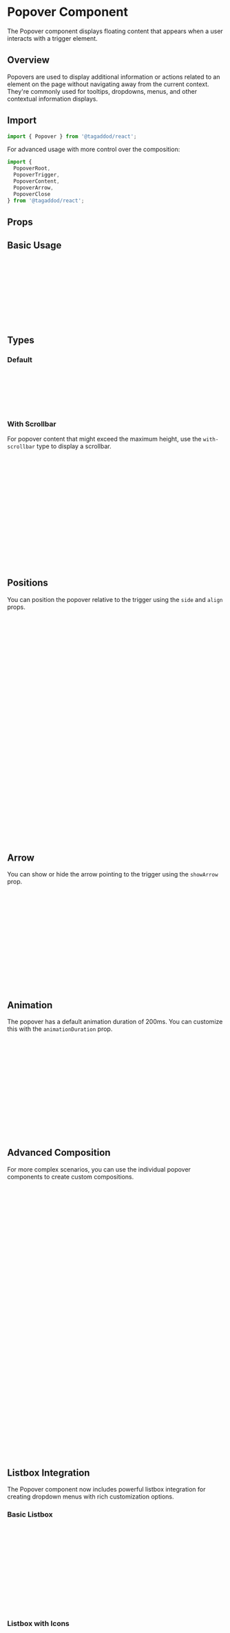 
<Meta of={PopoverStories} />

# Popover Component

The Popover component displays floating content that appears when a user interacts with a trigger element.

## Overview

Popovers are used to display additional information or actions related to an element on the page without navigating away from the current context. They're commonly used for tooltips, dropdowns, menus, and other contextual information displays.

## Import

```jsx
import { Popover } from '@tagaddod/react';
```

For advanced usage with more control over the composition:

```jsx
import { 
  PopoverRoot, 
  PopoverTrigger, 
  PopoverContent, 
  PopoverArrow, 
  PopoverClose 
} from '@tagaddod/react';
```

## Props

<ArgTypes of={Popover} />

## Basic Usage

<Canvas of={PopoverStories.Default} />

```jsx
import { Popover, Button } from '@tagaddod/react';

<Popover
  content="This is a basic popover content"
  side="bottom"
  align="center"
  showArrow={true}
>
  <Button>Click me</Button>
</Popover>
```

## Types

### Default

<Canvas of={PopoverStories.Default} />

```jsx
<Popover
  content="This is a basic popover content"
  type="default"
>
  <Button>Default Popover</Button>
</Popover>
```

### With Scrollbar

For popover content that might exceed the maximum height, use the `with-scrollbar` type to display a scrollbar.

<Canvas of={PopoverStories.WithScrollbar} />

```jsx
<Popover
  content={
    <div>
      <p>This popover has a lot of content that might require scrolling.</p>
      <p>You can see how the scrollbar appears when the content exceeds the maximum height.</p>
      <p>This is useful for displaying larger amounts of information without taking up too much screen space.</p>
      <p>The popover will automatically handle overflow content.</p>
      <p>This is line 5 of the content.</p>
      <p>This is line 6 of the content.</p>
      <p>This is line 7 of the content.</p>
      <p>This is line 8 of the content.</p>
    </div>
  }
  type="with-scrollbar"
>
  <Button>Scrollable Popover</Button>
</Popover>
```

## Positions

You can position the popover relative to the trigger using the `side` and `align` props.

<Canvas of={PopoverStories.Different_Positions} />

```jsx
// Top position
<Popover
  content="This popover appears on top"
  side="top"
  align="center"
>
  <Button>Top</Button>
</Popover>

// Right position
<Popover
  content="This popover appears on the right"
  side="right"
  align="center"
>
  <Button>Right</Button>
</Popover>

// Bottom position
<Popover
  content="This popover appears on the bottom"
  side="bottom"
  align="center"
>
  <Button>Bottom</Button>
</Popover>

// Left position
<Popover
  content="This popover appears on the left"
  side="left"
  align="center"
>
  <Button>Left</Button>
</Popover>
```

## Arrow

You can show or hide the arrow pointing to the trigger using the `showArrow` prop.

```jsx
// With arrow
<Popover
  content="This popover has an arrow"
  showArrow={true}
>
  <Button>With Arrow</Button>
</Popover>

// Without arrow
<Popover
  content="This popover has no arrow"
  showArrow={false}
>
  <Button>Without Arrow</Button>
</Popover>
```

## Animation

The popover has a default animation duration of 200ms. You can customize this with the `animationDuration` prop.

```jsx
// Faster animation
<Popover
  content="This popover animates quickly"
  animationDuration={100}
>
  <Button>Fast Animation</Button>
</Popover>

// Slower animation
<Popover
  content="This popover animates slowly"
  animationDuration={400}
>
  <Button>Slow Animation</Button>
</Popover>
```

## Advanced Composition

For more complex scenarios, you can use the individual popover components to create custom compositions.

<Canvas of={PopoverStories.Compositions} />

```jsx
import { 
  PopoverRoot, 
  PopoverTrigger, 
  PopoverContent, 
  PopoverArrow, 
  PopoverClose, 
  Button 
} from '@tagaddod/react';

// With buttons
<Popover
  content={
    <div>
      <h4 style={{ margin: '0 0 0.5rem' }}>Popover Title</h4>
      <p style={{ margin: '0 0 1rem' }}>This popover contains a title and action buttons.</p>
      <div style={{ display: 'flex', justifyContent: 'flex-end', gap: '0.5rem' }}>
        <PopoverClose asChild>
          <Button variant="secondary" size="micro">Cancel</Button>
        </PopoverClose>
        <PopoverClose asChild>
          <Button size="micro">Confirm</Button>
        </PopoverClose>
      </div>
    </div>
  }
>
  <Button>With Buttons</Button>
</Popover>

// Custom composition
<PopoverRoot>
  <PopoverTrigger asChild>
    <Button>Custom Composition</Button>
  </PopoverTrigger>
  <PopoverContent sideOffset={5}>
    <div style={{ padding: '0.5rem' }}>
      <h4>Custom Components</h4>
      <p>Using PopoverRoot, PopoverTrigger, and PopoverContent for more control.</p>
      <PopoverArrow />
    </div>
  </PopoverContent>
</PopoverRoot>
```

## Listbox Integration

The Popover component now includes powerful listbox integration for creating dropdown menus with rich customization options.

### Basic Listbox

<Canvas of={PopoverStories.WithListbox} />

```jsx
<Popover
  useListbox
  listboxOptions={[
    { label: 'Option 1', value: '1' },
    { label: 'Option 2', value: '2' },
    { label: 'Option 3', value: '3' },
    { label: 'Option 4', value: '4' },
    { label: 'Option 5', value: '5' },
  ]}
  onListboxSelect={(value) => console.log('Selected:', value)}
>
  <Button>Select Option</Button>
</Popover>
```

### Listbox with Icons

<Canvas of={PopoverStories.WithListboxIcons} />

```jsx
<Popover
  useListbox
  listboxShowIcons
  listboxDefaultIcon="📄"
  listboxOptions={[
    { label: 'Documents', value: 'docs' },
    { label: 'Images', value: 'images', icon: '🖼️' },
    { label: 'Videos', value: 'videos', icon: '🎥' },
    { label: 'Music', value: 'music', icon: '🎵' },
    { label: 'Downloads', value: 'downloads' },
  ]}
  onListboxSelect={(value) => console.log('Selected:', value)}
>
  <Button>File Types</Button>
</Popover>
```

### Mixed Icon Configuration

<Canvas of={PopoverStories.WithMixedIcons} />

```jsx
<Popover
  useListbox
  listboxShowIcons={false} // Global setting is off
  listboxOptions={[
    { label: 'Home', value: 'home', showIcon: true, icon: '🏠' },
    { label: 'Profile', value: 'profile' }, // No icon
    { label: 'Settings', value: 'settings', showIcon: true, icon: '⚙️' },
    { label: 'Help', value: 'help' }, // No icon
    { label: 'Logout', value: 'logout', showIcon: true, icon: '🚪' },
  ]}
  onListboxSelect={(value) => console.log('Selected:', value)}
>
  <Button>Navigation</Button>
</Popover>
```

### Scrollable Listbox

<Canvas of={PopoverStories.WithScrollableListbox} />

```jsx
<Popover
  useListbox
  type="with-scrollbar"
  listboxOptions={Array.from({ length: 15 }, (_, i) => ({
    label: `Option ${i + 1}`,
    value: `option-${i + 1}`,
    helpText: i % 3 === 0 ? `This is help text for option ${i + 1}` : undefined,
  }))}
  listboxMaxItems={6}
  onListboxSelect={(value) => console.log('Selected:', value)}
>
  <Button>Long List</Button>
</Popover>
```

### Enhanced Scrollable Dropdown

<Canvas of={PopoverStories.EnhancedScrollableDropdown} />

```jsx
<Popover
  useListbox
  type="with-scrollbar"
  listboxShowIcons
  listboxMaxItems={8}
  margin="small"
  listboxOptions={[
    // Recent Files Section
    { label: 'Document.pdf', value: 'doc1', icon: '📄', helpText: 'Modified 2 hours ago' },
    { label: 'Presentation.pptx', value: 'pres1', icon: '📊', helpText: 'Modified 1 day ago' },
    { label: 'Spreadsheet.xlsx', value: 'sheet1', icon: '📈', helpText: 'Modified 3 days ago' },
    
    // Favorites Section  
    { label: 'Project Plans', value: 'fav1', icon: '⭐', divider: true },
    { label: 'Team Photos', value: 'fav2', icon: '⭐' },
    { label: 'Budget 2024', value: 'fav3', icon: '⭐' },
    
    // Applications Section
    { label: 'Calculator', value: 'app1', icon: '🧮', divider: true },
    { label: 'Calendar', value: 'app2', icon: '📅' },
    { label: 'Notes', value: 'app3', icon: '📝' },
    // ... more options
  ]}
  onListboxSelect={(value) => console.log('Selected:', value)}
>
  <Button>Application Launcher</Button>
</Popover>
```

### Multiple Selection

<Canvas of={PopoverStories.WithMultipleSelection} />

```jsx
<Popover
  useListbox
  listboxMultiple
  listboxSelectedValue={['1', '3']}
  listboxOptions={[
    { label: 'Option 1', value: '1' },
    { label: 'Option 2', value: '2' },
    { label: 'Option 3', value: '3' },
    { label: 'Option 4', value: '4' },
    { label: 'Option 5', value: '5' },
  ]}
  onListboxMultiSelect={(values) => console.log('Selected values:', values)}
>
  <Button>Multi-Select</Button>
</Popover>
```

## Margin Customization

You can customize the spacing inside the popover using the `margin` prop.

<Canvas of={PopoverStories.CustomMargins} />

```jsx
// No margin
<Popover
  content="No margin"
  margin="none"
>
  <Button>No Margin</Button>
</Popover>

// Predefined margins
<Popover
  content="Small margin"
  margin="small"
>
  <Button>Small</Button>
</Popover>

<Popover
  content="Medium margin (default)"
  margin="medium"
>
  <Button>Medium</Button>
</Popover>

<Popover
  content="Large margin"
  margin="large"
>
  <Button>Large</Button>
</Popover>

// Custom pixel value
<Popover
  content="Custom 20px margin"
  margin={20}
>
  <Button>Custom (20px)</Button>
</Popover>
```

### Listbox with Custom Margins

<Canvas of={PopoverStories.ListboxWithCustomMargins} />

```jsx
<Popover
  useListbox
  margin="none"
  listboxOptions={[
    { label: 'Compact Option 1', value: '1' },
    { label: 'Compact Option 2', value: '2' },
    { label: 'Compact Option 3', value: '3' },
  ]}
  onListboxSelect={(value) => console.log('Selected:', value)}
>
  <Button>No Margin Listbox</Button>
</Popover>
```

## Listbox Item Padding Customization

You can customize the padding of individual listbox items using the `listboxItemPaddingVertical` and `listboxItemPaddingHorizontal` props.

<Canvas of={PopoverStories.ListboxWithCustomPadding} />

```jsx
// Compact padding
<Popover
  useListbox
  listboxItemPaddingVertical={8}
  listboxItemPaddingHorizontal={12}
  listboxOptions={[
    { label: 'Compact Item 1', value: '1' },
    { label: 'Compact Item 2', value: '2' },
    { label: 'Compact Item 3', value: '3' },
  ]}
  onListboxSelect={(value) => console.log('Selected:', value)}
>
  <Button>Compact Padding</Button>
</Popover>

// Spacious padding
<Popover
  useListbox
  listboxItemPaddingVertical={20}
  listboxItemPaddingHorizontal={24}
  listboxShowIcons
  listboxDefaultIcon="📄"
  listboxOptions={[
    { label: 'Spacious Item 1', value: '1' },
    { label: 'Spacious Item 2', value: '2' },
    { label: 'Spacious Item 3', value: '3' },
  ]}
  onListboxSelect={(value) => console.log('Selected:', value)}
>
  <Button>Spacious Padding</Button>
</Popover>

// Custom shape (narrow height, wide sides)
<Popover
  useListbox
  listboxItemPaddingVertical={4}
  listboxItemPaddingHorizontal={32}
  listboxShowIcons
  listboxOptions={[
    { label: 'Narrow Height', value: '1', icon: '🔥' },
    { label: 'Wide Sides', value: '2', icon: '⚡' },
    { label: 'Custom Shape', value: '3', icon: '🎯' },
  ]}
  onListboxSelect={(value) => console.log('Selected:', value)}
>
  <Button>Custom Shape</Button>
</Popover>

// Scrollable list with custom padding
<Popover
  useListbox
  type="with-scrollbar"
  listboxItemPaddingVertical={16}
  listboxItemPaddingHorizontal={20}
  listboxMaxItems={5}
  listboxShowIcons
  listboxOptions={Array.from({ length: 12 }, (_, i) => ({
    label: `Padded Option ${i + 1}`,
    value: `option-${i + 1}`,
    icon: i % 3 === 0 ? '📁' : i % 3 === 1 ? '📄' : '🖼️',
    helpText: i % 4 === 0 ? `Help text for option ${i + 1}` : undefined,
  }))}
  onListboxSelect={(value) => console.log('Selected:', value)}
>
  <Button>Scrollable Custom Padding</Button>
</Popover>
```

## Controlled Mode

You can control the open state of the popover using the `open` and `onOpenChange` props.

```jsx
import { useState } from 'react';

function ControlledPopover() {
  const [open, setOpen] = useState(false);
  
  return (
    <div>
      <Button onClick={() => setOpen(!open)}>
        {open ? 'Close Popover' : 'Open Popover'}
      </Button>
      
      <Popover
        content="This is a controlled popover"
        open={open}
        onOpenChange={setOpen}
      >
        <Button>Trigger</Button>
      </Popover>
    </div>
  );
}
```

## Use Cases

### Tooltips

```jsx
<Popover
  content="This is additional information about the action"
  side="top"
  showArrow={true}
>
  <Button>Hover for Info</Button>
</Popover>
```

### Dropdown Menus

```jsx
// Traditional content approach
<Popover
  content={
    <div style={{ display: 'flex', flexDirection: 'column', gap: '8px' }}>
      <button style={{ padding: '8px', textAlign: 'left' }}>Edit</button>
      <button style={{ padding: '8px', textAlign: 'left' }}>Duplicate</button>
      <button style={{ padding: '8px', textAlign: 'left' }}>Delete</button>
    </div>
  }
>
  <Button>Menu</Button>
</Popover>

// Using listbox for better accessibility and features
<Popover
  useListbox
  listboxShowIcons
  listboxOptions={[
    { label: 'Edit', value: 'edit', icon: '✏️' },
    { label: 'Duplicate', value: 'duplicate', icon: '📋' },
    { label: 'Delete', value: 'delete', icon: '🗑️' },
  ]}
  onListboxSelect={(value) => console.log('Action:', value)}
>
  <Button>Actions</Button>
</Popover>
```

### Information Cards

```jsx
<Popover
  content={
    <div>
      <h4>Item Details</h4>
      <p>Status: Active</p>
      <p>Created: June 1, 2023</p>
      <p>Owner: John Doe</p>
    </div>
  }
  side="right"
>
  <Button>View Details</Button>
</Popover>
```

### Color Picker

```jsx
<Popover
  content={
    <div style={{ display: 'grid', gridTemplateColumns: 'repeat(4, 1fr)', gap: '8px' }}>
      {['red', 'blue', 'green', 'yellow', 'purple', 'orange', 'pink', 'teal'].map(color => (
        <div
          key={color}
          style={{
            width: '24px',
            height: '24px',
            backgroundColor: color,
            borderRadius: '4px',
            cursor: 'pointer',
          }}
          onClick={() => console.log(`Selected color: ${color}`)}
        />
      ))}
    </div>
  }
>
  <Button>Pick a Color</Button>
</Popover>
```

### File Manager Dropdown

```jsx
<Popover
  useListbox
  type="with-scrollbar"
  listboxShowIcons
  listboxMaxItems={8}
  listboxOptions={[
    { label: 'New Folder', value: 'new-folder', icon: '📁' },
    { label: 'New Document', value: 'new-doc', icon: '📄', divider: true },
    { label: 'Upload Files', value: 'upload', icon: '📤' },
    { label: 'Download Selected', value: 'download', icon: '📥', divider: true },
    { label: 'Copy', value: 'copy', icon: '📋' },
    { label: 'Cut', value: 'cut', icon: '✂️' },
    { label: 'Paste', value: 'paste', icon: '📌', divider: true },
    { label: 'Properties', value: 'properties', icon: 'ℹ️' },
  ]}
  onListboxSelect={(value) => console.log('File action:', value)}
>
  <Button>File Options</Button>
</Popover>
```

### User Profile Menu

```jsx
<Popover
  useListbox
  listboxShowIcons
  listboxOptions={[
    { label: 'John Doe', value: 'profile', icon: '👤', helpText: 'john.doe@company.com' },
    { label: 'Account Settings', value: 'settings', icon: '⚙️', divider: true },
    { label: 'Billing', value: 'billing', icon: '💳' },
    { label: 'Help & Support', value: 'help', icon: '❓', divider: true },
    { label: 'Sign Out', value: 'signout', icon: '🚪' },
  ]}
  onListboxSelect={(value) => console.log('Profile action:', value)}
  side="bottom"
  align="end"
>
  <Button>Profile</Button>
</Popover>
```

### Language Selector

```jsx
<Popover
  useListbox
  type="with-scrollbar"
  listboxMaxItems={6}
  listboxSelectedValue="en"
  listboxOptions={[
    { label: 'English', value: 'en', icon: '🇺🇸' },
    { label: 'العربية', value: 'ar', icon: '🇸🇦' },
    { label: 'Français', value: 'fr', icon: '🇫🇷' },
    { label: 'Español', value: 'es', icon: '🇪🇸' },
    { label: 'Deutsch', value: 'de', icon: '🇩🇪' },
    { label: '中文', value: 'zh', icon: '🇨🇳' },
    { label: '日本語', value: 'ja', icon: '🇯🇵' },
    { label: '한국어', value: 'ko', icon: '🇰🇷' },
  ]}
  onListboxSelect={(value) => console.log('Language:', value)}
>
  <Button>Language</Button>
</Popover>
```

## Internationalization

The Popover component properly handles Right-to-Left (RTL) languages by:

1. Adjusting the layout and positioning for RTL text flow
2. Applying appropriate line height for Arabic text
3. Supporting RTL content alignment

```jsx
<div dir="rtl">
  <Popover
    content="محتوى منبثق باللغة العربية"
    side="bottom"
    align="start"
  >
    <Button>افتح المنبثقة</Button>
  </Popover>
</div>
```

## Accessibility

The Popover component follows accessibility best practices:

- Built on Radix UI's Popover primitive for robust accessibility
- Properly manages focus when opened and closed
- Uses appropriate ARIA attributes for screen readers
- Supports keyboard navigation with Tab and Escape keys
- Ensures sufficient color contrast
- Properly positions content to avoid clipping and ensure visibility
- Handles animations with respect for reduced motion preferences

## Implementation Details

### CSS Variables

The Popover component uses the following token CSS variables:

| Variable | Purpose |
|----------|---------|
| `--t-border-radius-300` | Border radius for the popover |
| `--t-space-300` | Padding inside the popover |
| `--t-color-surface-primary` | Background color |
| `--t-shadow-popover` | Shadow for depth and elevation |
| `--t-width-350` | Maximum width constraint |
| `--t-height-350` | Maximum height for scrollable popovers |
| `--t-z-index-popover` | Z-index for proper stacking |
| `--t-color-border-subtle` | Border color |
| `--t-color-fill-primary` | Arrow fill color |
| `--t-line-height-arabic` | Line height for Arabic text |
| `--t-line-height-english` | Line height for English text |

### Architecture

The Popover component is built on Radix UI's Popover primitive, which provides:

1. Focus management
2. Proper positioning
3. Collision detection
4. Keyboard navigation
5. Animation support

The Tagaddod implementation extends this with:

1. Design system integration with tokens
2. RTL language support
3. Scrollable content option
4. Animation customization
5. Simplified API for common cases

### Browser Support

The Popover component is compatible with all modern browsers and includes RTL language support. The animation performance is optimized using CSS properties like `will-change` and `transform-origin`.
